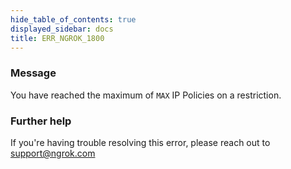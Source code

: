 ```yaml
---
hide_table_of_contents: true
displayed_sidebar: docs
title: ERR_NGROK_1800
---
```




### Message

You have reached the maximum of `MAX` IP Policies on a restriction.

<ErrorDetails error="err_ngrok_1800" />

### Further help

If you're having trouble resolving this error, please reach out to [support@ngrok.com](mailto:support@ngrok.com?subject=Help%20with%20ERR_NGROK_1800)
